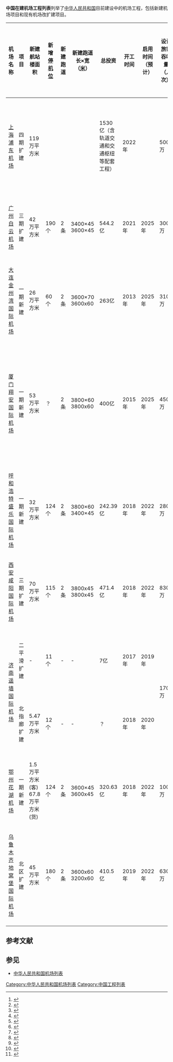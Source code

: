 {{Expand |time=2011-10-13T15:25:10+00:00 }}
{{中国大陆未来建设}}
{{更新|time=2019-02-07T13:15:36+00:00}}
'''中国在建机场工程列表'''列举了[[中华人民共和国|中华人民共和国]]目前建设中的机场工程，包括新建机场项目和现有机场改扩建项目。
{| class="wikitable + sortable" style="text-align: center; font-size: small; "
|-
!  机场名称
!  项目
! 新建<br>航站楼面积
! 新增<br>[[停机位|停机位]]
! 新建<br>跑道
!  新建跑道<br>长×宽<br>（[[米_(单位)|米]]）
! 总投资
!  开工<br>时间
!  启用<br>时间<br>（预计）
! 设计旅客<br>吞吐量<br>（人次）
!  配套轨道<br>交通工程
!  参见

|-
|[[上海浦东机场|上海浦东机场]]||四期扩建||119万平方米||||||||1530亿（含轨道交通和交通枢纽等配套工程）||2022年||||5000万||[[上海轨道交通机场联络线|上海轨道交通机场联络线]]||<ref>{{Cite web|url=http://sh.news.cn/2022-01/07/c_1310412943.htm|title=浦东机场四期扩建 将实现旅客“零换乘”|date=2022年1月7日|deadurl=no|access-date=2022年1月10日|archive-date=2022年1月10日|archive-url=https://web.archive.org/web/20220110043503/http://sh.news.cn/2022-01/07/c_1310412943.htm}}</ref>
|-
|[[广州白云机场|广州白云机场]]||三期扩建||42万平方米||190个||2条||3400×45 3600×45||544.2亿||2021年||2025年||3000万|| [[广州地铁22号线|广州地铁22号线]] ||<ref>{{Cite web|url=http://news.ycwb.com/2020-12/25/content_1373107.htm|title=广州白云机场T3航站楼预计明年动工|date=2020年12月25日|deadurl=no|access-date=2021年2月6日|archive-date=2021年1月3日|archive-url=https://web.archive.org/web/20210103025841/http://news.ycwb.com/2020-12/25/content_1373107.htm}}</ref>
|-
|[[大连金州湾国际机场|大连金州湾国际机场]]||一期新建||26万平方米||60个||2条||3600×70
3600x60
|263亿||2013年||2025年|| 3100万 ||规划中||<ref>{{Cite web|url=http://dalian.dlxww.com/content/2012-03/20/content_283450.htm|title=新机场填海工程已开工建设|date=2012年3月20日|access-date=2012-10-25|archive-url=https://web.archive.org/web/20140421050516/http://dalian.dlxww.com/content/2012-03/20/content_283450.htm|archive-date=2014-04-21|dead-url=yes}}</ref><ref>{{Cite web|url=http://dalian.dlxww.com/content/2011-07/06/content_123936.htm|title=开局之年话民生系列访谈之二：为啥开局之年启动项目多投资大？|date=2011年7月6日|access-date=2012-10-25|archive-url=https://web.archive.org/web/20131108105147/http://dalian.dlxww.com/content/2011-07/06/content_123936.htm|archive-date=2013-11-08|dead-url=yes}}</ref>
|-
|[[厦门翔安国际机场|厦门翔安国际机场]]||一期新建||53万平方米|| ？||2条||3800×60
3800x60
|400亿
|2015年||2025年|| 4500万 ||[[厦门轨道交通|厦门轨道交通]]3号线<br>8号线<br>9号线||<ref>{{Cite web|url=http://www.xmrd.gov.cn/xxkd/201210/t20121024_556853.htm|title=翔安机场力争2019年投用|date=2012年10月24日|deadurl=yes|archiveurl=https://web.archive.org/web/20140421051405/http://www.xmrd.gov.cn/xxkd/201210/t20121024_556853.htm|archivedate=2014年4月21日|df=|accessdate=2012年10月26日}}</ref>
|-
|[[呼和浩特盛乐国际机场|呼和浩特盛乐国际机场]]||一期新建||32万平方米||124个||2条||3800×60<br>3400×45||242.39亿
|2018年|| 2022年||2800万||  ||<ref>{{Cite web|url=http://www.nmg.gov.cn/fabu/xwdt/ms/201608/t20160815_565609.html|title=呼和浩特新机场项目获国务院、中央军委批复|date=2016年8月15日|work=内蒙古自治区政府|access-date=2016-10-12|archive-url=https://web.archive.org/web/20161013001358/http://www.nmg.gov.cn/fabu/xwdt/ms/201608/t20160815_565609.html|archive-date=2016-10-13|dead-url=yes}}</ref>
|-
|[[西安咸阳国际机场|西安咸阳国际机场]]||三期扩建||70万平方米||115个
|2条|| 3800x45
3800x45
|471.4亿
|2018年||2022年||8300万|| 规划中||
|-
| rowspan="2" |[[济南遥墙国际机场|济南遥墙国际机场]]||二平滑扩建||-||11个||-||-||7亿||2017年||2019年|| rowspan="2" |1700万|| rowspan="2" |[[济滨城际铁路|济滨城际铁路]]
[[济南轨道交通3号线|济南轨道交通3号线]]
|<ref>{{Cite web|url=http://www.jnairport.com/news/details?flag2=41&id=1564|title=济南机场二平滑南北延伸工程社会稳定风险调查信息公示|access-date=2018-02-27|archive-url=https://web.archive.org/web/20180227214104/http://www.jnairport.com/news/details?flag2=41&id=1564|archive-date=2018-02-27|dead-url=yes}}</ref>
|-
|北指廊扩建||5.47万平方米||12个||-||-|| ？||2018年||2020年||<ref>{{Cite web|url=http://sd.dzwww.com/sdnews/201702/t20170220_15562217.htm|title=未来山东17市中16个要有机场:菏泽枣庄也要建机场|accessdate=2018-02-27|archive-date=2020-11-04|archive-url=https://web.archive.org/web/20201104210044/http://sd.dzwww.com/sdnews/201702/t20170220_15562217.htm|dead-url=no}}</ref>
|-
|[[鄂州花湖机场|鄂州花湖机场]]||一期新建||1.5万平方米(客)<br>67.8万平方米(货)||124个||2条||3600×45
3600x45
|320.63亿||2018年||2022年||100万||  || <ref>{{Cite web|url=http://www.ndrc.gov.cn/gzdt/201901/t20190116_925677.html|title=国家发展改革委关于新建湖北鄂州民用机场工程可行性研究报告的批复|access-date=2019-03-23|archive-url=https://web.archive.org/web/20190116095915/http://www.ndrc.gov.cn/gzdt/201901/t20190116_925677.html|archive-date=2019-01-16|dead-url=yes}}</ref>
|-
|[[乌鲁木齐地窝堡国际机场|乌鲁木齐地窝堡国际机场]]
|北区扩建
|45万平方米
|180个
|2条
|3600x60
3200x60
|410.5亿
|2019年
|2022年
|6300万
|[[乌鲁木齐地铁1号线|乌鲁木齐地铁一号线]]
|<ref>{{Cite web|url=http://www.ndrc.gov.cn/zcfb/zcfbtz/201708/t20170817_857978.html|title=国家发展改革委关于乌鲁木齐机场改扩建工程项目建议书的批复|accessdate=2019-05-12|author=国家发展改革委|date=2017-08-08|publisher=|archive-url=https://web.archive.org/web/20170817084426/http://www.ndrc.gov.cn/zcfb/zcfbtz/201708/t20170817_857978.html|archive-date=2017-08-17|dead-url=yes}}</ref><ref>{{Cite web|url=http://www.xj.xinhuanet.com/2019-04/08/c_1124340259.htm|title=新疆实施乌鲁木齐机场改扩建工程纾解交通压力|accessdate=2019-05-12|author=尚升|date=2019-04-08|publisher=新华网|archive-date=2020-08-10|archive-url=https://web.archive.org/web/20200810085011/http://www.xj.xinhuanet.com/2019-04/08/c_1124340259.htm|dead-url=no}}</ref>
|-
|}

== 参考文献 ==
{{Reflist|2}}

== 参见 ==
*[[中华人民共和国机场列表|中华人民共和国机场列表]]

[[Category:中华人民共和国机场列表|Category:中华人民共和国机场列表]]
[[Category:中国工程列表|Category:中国工程列表]]